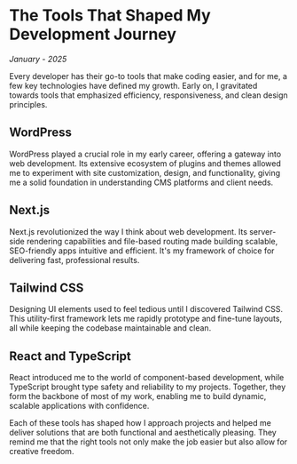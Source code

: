 # The Tools That Shaped My Development Journey

_January - 2025_

Every developer has their go-to tools that make coding easier, and for me, a few key technologies have defined my growth. Early on, I gravitated towards tools that emphasized efficiency, responsiveness, and clean design principles.

## WordPress

WordPress played a crucial role in my early career, offering a gateway into web development. Its extensive ecosystem of plugins and themes allowed me to experiment with site customization, design, and functionality, giving me a solid foundation in understanding CMS platforms and client needs.

## Next.js

Next.js revolutionized the way I think about web development. Its server-side rendering capabilities and file-based routing made building scalable, SEO-friendly apps intuitive and efficient. It's my framework of choice for delivering fast, professional results.

## Tailwind CSS

Designing UI elements used to feel tedious until I discovered Tailwind CSS. This utility-first framework lets me rapidly prototype and fine-tune layouts, all while keeping the codebase maintainable and clean.

## React and TypeScript

React introduced me to the world of component-based development, while TypeScript brought type safety and reliability to my projects. Together, they form the backbone of most of my work, enabling me to build dynamic, scalable applications with confidence.

Each of these tools has shaped how I approach projects and helped me deliver solutions that are both functional and aesthetically pleasing. They remind me that the right tools not only make the job easier but also allow for creative freedom.
